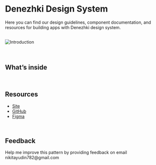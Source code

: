 
<style>{`
  .welcomeParagraph {
    font-size: 20px !important;
    line-height: 160% !important;
  }

  .welcomeLink {
    font-size: 18px !important;
    color: var(--link-color) !important;
  }

  .welcomeLink:hover {
    text-decoration: underline !important;
  }
 `}</style>

<Meta title="Welcome" />

# Denezhki Design System

<p className='welcomeParagraph'>
  Here you can find our design guidelines, component documentation, and resources for building apps with Denezhki design
  system.
</p>

<br />

<img src={imgPreview} alt="Introduction" />

<br />
<br />
<br />

## What’s inside

<AbilitiesDescription />

<br />

## Resources

<ul>
  <li>
    <a href="https://expense-tracker.cf" className='welcomeLink'>Site</a>
  </li>
  <li>
    <a href="https://github.com/nblackninja/expense-tracker" className='welcomeLink'>GitHub</a>
  </li>
  <li>
    <a href="https://www.figma.com/file/SOiwWVrSImrcKjQQseQ0wY/%D0%94%D0%B5%D0%BD%D0%B5%D0%B6%D0%BA%D0%B8?node-id=0%3A1"
       className='welcomeLink'>Figma</a>
  </li>
</ul>

<br />

## Feedback

<p className='welcomeParagraph'>
  Help me improve this pattern by providing feedback on email nikitayudin782@gmail.com
</p>
